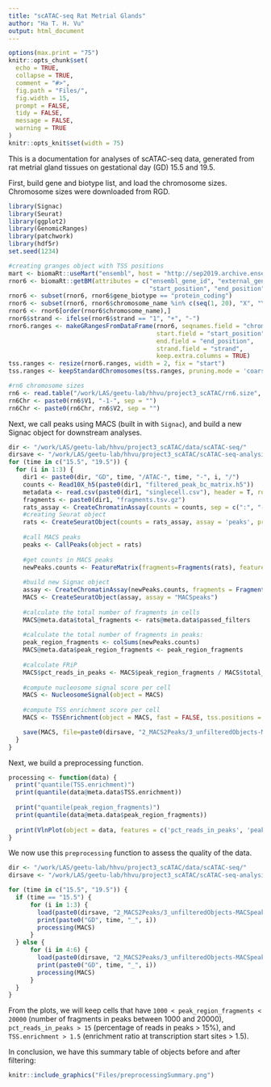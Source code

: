 ```yaml
---
title: "scATAC-seq Rat Metrial Glands"
author: "Ha T. H. Vu"
output: html_document
---
```

  
```r
options(max.print = "75")
knitr::opts_chunk$set(
  echo = TRUE,
  collapse = TRUE,
  comment = "#>",
  fig.path = "Files/",
  fig.width = 15,
  prompt = FALSE,
  tidy = FALSE,
  message = FALSE,
  warning = TRUE
)
knitr::opts_knit$set(width = 75)
```

This is a documentation for analyses of scATAC-seq data, generated from rat metrial gland tissues on gestational day (GD) 15.5 and 19.5. <br>

First, build gene and biotype list, and load the chromosome sizes. Chromosome sizes were downloaded from RGD.

```r
library(Signac)
library(Seurat)
library(ggplot2)
library(GenomicRanges)
library(patchwork)
library(hdf5r)
set.seed(1234)

#creating granges object with TSS positions
mart <- biomaRt::useMart("ensembl", host = "http://sep2019.archive.ensembl.org", dataset = "rnorvegicus_gene_ensembl")
rnor6 <- biomaRt::getBM(attributes = c("ensembl_gene_id", "external_gene_name", "chromosome_name",
                                       "start_position", "end_position", "strand", "gene_biotype"), mart = mart)
rnor6 <- subset(rnor6, rnor6$gene_biotype == "protein_coding")
rnor6 <- subset(rnor6, rnor6$chromosome_name %in% c(seq(1, 20), "X", "Y"))
rnor6 <- rnor6[order(rnor6$chromosome_name),]
rnor6$strand <- ifelse(rnor6$strand == "1", "+", "-")
rnor6.ranges <- makeGRangesFromDataFrame(rnor6, seqnames.field = "chromosome_name",
                                         start.field = "start_position",
                                         end.field = "end_position",
                                         strand.field = "strand",
                                         keep.extra.columns = TRUE)
tss.ranges <- resize(rnor6.ranges, width = 2, fix = "start")
tss.ranges <- keepStandardChromosomes(tss.ranges, pruning.mode = 'coarse')

#rn6 chromosome sizes
rn6 <- read.table("/work/LAS/geetu-lab/hhvu/project3_scATAC/rn6.size", header = F)
rn6Chr <- paste0(rn6$V1, "-1-", sep = "")
rn6Chr <- paste0(rn6Chr, rn6$V2, sep = "")
```

Next, we call peaks using MACS (built in with `Signac`), and build a new Signac object for downstream analyses.
```r
dir <- "/work/LAS/geetu-lab/hhvu/project3_scATAC/data/scATAC-seq/"
dirsave <- "/work/LAS/geetu-lab/hhvu/project3_scATAC/scATAC-seq-analysis/1_preprocess/"
for (time in c("15.5", "19.5")) {
  for (i in 1:3) {
    dir1 <- paste0(dir, "GD", time, "/ATAC-", time, "-", i, "/")
    counts <- Read10X_h5(paste0(dir1, "filtered_peak_bc_matrix.h5"))
    metadata <- read.csv(paste0(dir1, "singlecell.csv"), header = T, row.names = 1)
    fragments <- paste0(dir1, "fragments.tsv.gz")
    rats_assay <- CreateChromatinAssay(counts = counts, sep = c(":", "-"), fragments = fragments, min.cells = 1)
    #creating Seurat object
    rats <- CreateSeuratObject(counts = rats_assay, assay = 'peaks', project = 'ATAC',  meta.data = metadata)
    
    #call MACS peaks
    peaks <- CallPeaks(object = rats)
    
    #get counts in MACS peaks
    newPeaks.counts <- FeatureMatrix(fragments=Fragments(rats), features=peaks, cells=colnames(rats))
    
    #build new Signac object
    assay <- CreateChromatinAssay(newPeaks.counts, fragments = Fragments(rats))
    MACS <- CreateSeuratObject(assay, assay = "MACSpeaks")
    
    #calculate the total number of fragments in cells
    MACS@meta.data$total_fragments <- rats@meta.data$passed_filters
    
    #calculate the total number of fragments in peaks:
    peak_region_fragments <- colSums(newPeaks.counts)
    MACS@meta.data$peak_region_fragments <- peak_region_fragments
    
    #calculate FRiP
    MACS$pct_reads_in_peaks <- MACS$peak_region_fragments / MACS$total_fragments * 100
    
    #compute nucleosome signal score per cell
    MACS <- NucleosomeSignal(object = MACS)
    
    #compute TSS enrichment score per cell
    MACS <- TSSEnrichment(object = MACS, fast = FALSE, tss.positions = tss.ranges)

    save(MACS, file=paste0(dirsave, "2_MACS2Peaks/3_unfilteredObjects-MACSpeaks/GD", time, "_", i, ".rda"))
  }
}
```

Next, we build a preprocessing function.
```r
processing <- function(data) {
  print("quantile(TSS.enrichment)")
  print(quantile(data@meta.data$TSS.enrichment))
  
  print("quantile(peak_region_fragments)")
  print(quantile(data@meta.data$peak_region_fragments))
  
  print(VlnPlot(object = data, features = c('pct_reads_in_peaks', 'peak_region_fragments', 'TSS.enrichment', 'nucleosome_signal'), pt.size = 0.1, ncol = 4))
}
```

We now use this `preprocessing` function to assess the quality of the data.
```r
dir <- "/work/LAS/geetu-lab/hhvu/project3_scATAC/data/scATAC-seq/"
dirsave <- "/work/LAS/geetu-lab/hhvu/project3_scATAC/scATAC-seq-analysis/1_preprocess/"

for (time in c("15.5", "19.5")) {
  if (time == "15.5") {
      for (i in 1:3) {
        load(paste0(dirsave, "2_MACS2Peaks/3_unfilteredObjects-MACSpeaks/GD", time, "_", i, ".rda"))
        print(paste0("GD", time, "_", i))
        processing(MACS)
      }
  } else {
      for (i in 4:6) {
        load(paste0(dirsave, "2_MACS2Peaks/3_unfilteredObjects-MACSpeaks/GD", time, "_", i, ".rda"))
        print(paste0("GD", time, "_", i))
        processing(MACS)
      }
  }
}
```
From the plots, we will keep cells that have `1000 < peak_region_fragments < 20000` (number of fragments in peaks between 1000 and 20000), `pct_reads_in_peaks > 15` (percentage of reads in peaks > 15\%), and `TSS.enrichment > 1.5` (enrichment ratio at transcription start sites > 1.5). <br>

In conclusion, we have this summary table of objects before and after filtering:
```r
knitr::include_graphics("Files/preprocessingSummary.png")
```
